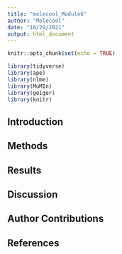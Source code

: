 ```yaml
---
title: "molecool_Module6"
author: "Molecool"
date: "10/29/2021"
output: html_document
---
```


```r
knitr::opts_chunk$set(echo = TRUE)
```

```r
library(tidyverse) 
library(ape) 
library(nlme) 
library(MuMIn) 
library(geiger) 
library(knitr)
```

## Introduction
 
## Methods 

## Results

## Discussion

## Author Contributions

## References 